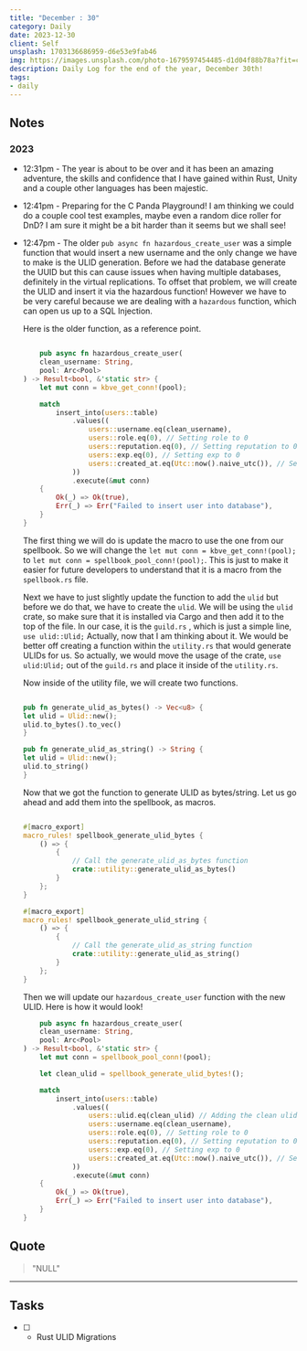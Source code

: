```yaml
---
title: "December : 30"
category: Daily
date: 2023-12-30
client: Self
unsplash: 1703136686959-d6e53e9fab46
img: https://images.unsplash.com/photo-1679597454485-d1d04f88b78a?fit=crop&q=85&w=1400&h=700
description: Daily Log for the end of the year, December 30th!
tags:
- daily
---
```


## Notes

### 2023

- 12:31pm - The year is about to be over and it has been an amazing adventure, the skills and confidence that I have gained within Rust, Unity and a couple other languages has been majestic.

- 12:41pm - Preparing for the C Panda Playground! I am thinking we could do a couple cool test examples, maybe even a random dice roller for DnD?
    I am sure it might be a bit harder than it seems but we shall see!

- 12:47pm - The older `pub async fn hazardous_create_user` was a simple function that would insert a new username and the only change we have to make is the ULID generation.
    Before we had the database generate the UUID but this can cause issues when having multiple databases, definitely in the virtual replications.
    To offset that problem, we will create the ULID and insert it via the hazardous function!
    However we have to be very careful because we are dealing with a `hazardous` function, which can open us up to a SQL Injection.

    Here is the older function, as a reference point.

    ```rust

        pub async fn hazardous_create_user(
        clean_username: String,
        pool: Arc<Pool>
    ) -> Result<bool, &'static str> {
        let mut conn = kbve_get_conn!(pool);

        match
            insert_into(users::table)
                .values((
                    users::username.eq(clean_username),
                    users::role.eq(0), // Setting role to 0
                    users::reputation.eq(0), // Setting reputation to 0
                    users::exp.eq(0), // Setting exp to 0
                    users::created_at.eq(Utc::now().naive_utc()), // Setting current UTC time
                ))
                .execute(&mut conn)
        {
            Ok(_) => Ok(true),
            Err(_) => Err("Failed to insert user into database"),
        }
    }

    ```

    The first thing we will do is update the macro to use the one from our spellbook.
    So we will change the `let mut conn = kbve_get_conn!(pool);` to `let mut conn = spellbook_pool_conn!(pool);`.
    This is just to make it easier for future developers to understand that it is a macro from the `spellbook.rs` file.

    Next we have to just slightly update the function to add the `ulid` but before we do that, we have to create the `ulid`.
    We will be using the `ulid` crate, so make sure that it is installed via Cargo and then add it to the top of the file.
    In our case, it is the `guild.rs` , which is just a simple line, `use ulid::Ulid;`
    Actually, now that I am thinking about it. We would be better off creating a function within the `utility.rs` that would generate ULIDs for us.
    So actually, we would move the usage of the crate, `use ulid:Ulid;` out of the `guild.rs` and place it inside of the `utility.rs`.
    
    Now inside of the utility file, we will create two functions.
    
    ```rust
    
    pub fn generate_ulid_as_bytes() -> Vec<u8> {
	let ulid = Ulid::new();
	ulid.to_bytes().to_vec()
    }

    pub fn generate_ulid_as_string() -> String {
	let ulid = Ulid::new();
	ulid.to_string()
    }
    
    ```
    
    Now that we got the function to generate ULID as bytes/string.
    Let us go ahead and add them into the spellbook, as macros.

    ```rust
    
    #[macro_export]
    macro_rules! spellbook_generate_ulid_bytes {
        () => {
            {
                // Call the generate_ulid_as_bytes function
                crate::utility::generate_ulid_as_bytes()
            }
        };
    }

    #[macro_export]
    macro_rules! spellbook_generate_ulid_string {
        () => {
            {
                // Call the generate_ulid_as_string function
                crate::utility::generate_ulid_as_string()
            }
        };
    }
    ```

    Then we will update our `hazardous_create_user` function with the new ULID.
    Here is how it would look!

    ```rust
        pub async fn hazardous_create_user(
        clean_username: String,
        pool: Arc<Pool>
    ) -> Result<bool, &'static str> {
        let mut conn = spellbook_pool_conn!(pool);

        let clean_ulid = spellbook_generate_ulid_bytes!();

        match
            insert_into(users::table)
                .values((
                    users::ulid.eq(clean_ulid) // Adding the clean ulid!
                    users::username.eq(clean_username),
                    users::role.eq(0), // Setting role to 0
                    users::reputation.eq(0), // Setting reputation to 0
                    users::exp.eq(0), // Setting exp to 0
                    users::created_at.eq(Utc::now().naive_utc()), // Setting current UTC time
                ))
                .execute(&mut conn)
        {
            Ok(_) => Ok(true),
            Err(_) => Err("Failed to insert user into database"),
        }
    }

    ```


## Quote

> "NULL"

---

## Tasks

- [ ] - Rust ULID Migrations